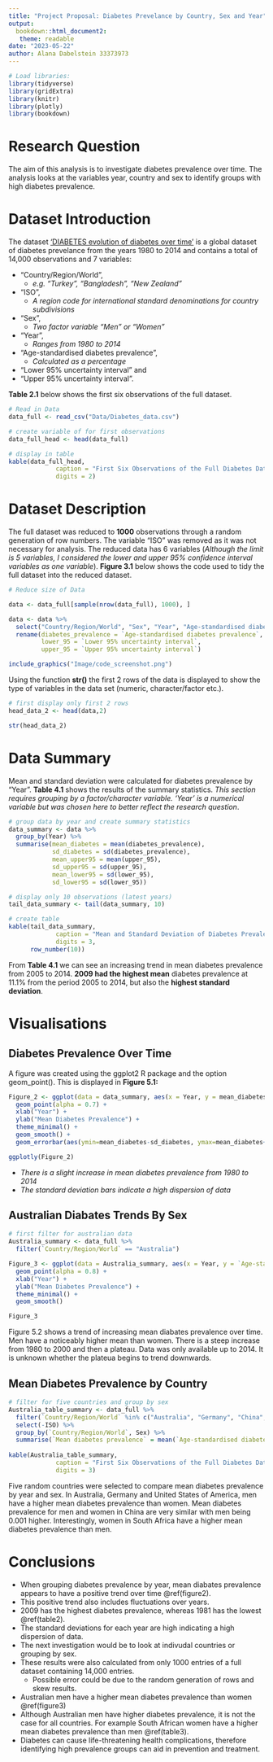 ```yaml
---
title: "Project Proposal: Diabetes Prevelance by Country, Sex and Year"
output: 
  bookdown::html_document2:
   theme: readable
date: "2023-05-22"
author: Alana Dabelstein 33373973 
---
```


```r
# Load libraries:
library(tidyverse)
library(gridExtra)
library(knitr)
library(plotly)
library(bookdown)
```

# Research Question

The aim of this analysis is to investigate diabetes prevalence over time. The analysis looks at the variables year, country and sex to identify groups with high diabetes prevalence. 

# Dataset Introduction 

The dataset ['DIABETES evolution of diabetes over time'](https://www.ncdrisc.org/data-downloads-diabetes.html) is a global dataset of diabetes prevelance from the years 1980 to 2014 and contains a total of 14,000 observations and 7 variables: 

- "Country/Region/World", 
  - *e.g. "Turkey",  "Bangladesh", "New Zealand"*
- "ISO", 
  - *A region code for international standard denominations for country subdivisions*
- "Sex", 
  - *Two factor variable "Men" or "Women"*
- "Year", 
  - *Ranges from 1980 to 2014*
- "Age-standardised diabetes prevalence", 
  - *Calculated as a percentage*
- "Lower 95% uncertainty interval" and 
- "Upper 95% uncertainty interval". 

**Table 2.1** below shows the first six observations of the full dataset. 


```r
# Read in Data 
data_full <- read_csv("Data/Diabetes_data.csv")

# create variable of for first observations
data_full_head <- head(data_full)

# display in table
kable(data_full_head, 
             caption = "First Six Observations of the Full Diabetes Dataset",
             digits = 2)

```

# Dataset Description 

The full dataset was reduced to **1000** observations through a random generation of row numbers. The variable "ISO" was removed as it was not necessary for analysis. The reduced data has 6 variables (*Although the limit is 5 variables, I considered the lower and upper 95% confidence interval variables as one variable*). **Figure 3.1** below shows the code used to tidy the full dataset into the reduced dataset. 

```r
# Reduce size of Data 

data <- data_full[sample(nrow(data_full), 1000), ] 

data <- data %>%
  select("Country/Region/World", "Sex", "Year", "Age-standardised diabetes prevalence", "Lower 95% uncertainty interval", "Upper 95% uncertainty interval") %>%
  rename(diabetes_prevalence = `Age-standardised diabetes prevalence`, 
         lower_95 = `Lower 95% uncertainty interval`, 
         upper_95 = `Upper 95% uncertainty interval`)

```


```r
include_graphics("Image/code_screenshot.png")
```

Using the function **str()** the first 2 rows of the data is displayed to show the type of variables in the data set (numeric, character/factor etc.).

```r
# first display only first 2 rows
head_data_2 <- head(data,2)

str(head_data_2)
```

# Data Summary {#table2}

Mean and standard deviation were calculated for diabetes prevalence by "Year". **Table 4.1** shows the results of the summary statistics. *This section requires grouping by a factor/character variable. 'Year' is a numerical variable but was chosen here to better reflect the research question*. 

```r
# group data by year and create summary statistics
data_summary <- data %>%
  group_by(Year) %>%
  summarise(mean_diabetes = mean(diabetes_prevalence), 
            sd_diabetes = sd(diabetes_prevalence), 
            mean_upper95 = mean(upper_95), 
            sd_upper95 = sd(upper_95), 
            mean_lower95 = sd(lower_95), 
            sd_lower95 = sd(lower_95))
```

```r
# display only 10 observations (latest years)
tail_data_summary <- tail(data_summary, 10)

# create table
kable(tail_data_summary, 
             caption = "Mean and Standard Deviation of Diabetes Prevalence by Year (First 10 Rows)",
             digits = 3, 
      row_number(10))
```

From **Table 4.1** we can see an increasing trend in mean diabetes prevalence from 2005 to 2014. **2009 had the highest mean** diabetes prevalence at 11.1% from the period 2005 to 2014, but also the **highest standard deviation**. 

# Visualisations {#figure2}

## Diabetes Prevalence Over Time

A figure was created using the ggplot2 R package and the option geom_point(). This is displayed in **Figure 5.1:**

```r

Figure_2 <- ggplot(data = data_summary, aes(x = Year, y = mean_diabetes)) + 
  geom_point(alpha = 0.7) + 
  xlab("Year") + 
  ylab("Mean Diabetes Prevalence") + 
  theme_minimal() + 
  geom_smooth() + 
  geom_errorbar(aes(ymin=mean_diabetes-sd_diabetes, ymax=mean_diabetes+sd_diabetes), colour="red", alpha=0.3)

ggplotly(Figure_2)
```


- *There is a slight increase in mean diabetes prevalence from 1980 to 2014*
- *The standard deviation bars indicate a high dispersion of data* 

    
## Australian Diabates Trends By Sex {#figure3}

```r

# first filter for australian data
Australia_summary <- data_full %>%
  filter(`Country/Region/World` == "Australia")

Figure_3 <- ggplot(data = Australia_summary, aes(x = Year, y = `Age-standardised diabetes prevalence`, col = Sex)) + 
  geom_point(alpha = 0.8) + 
  xlab("Year") + 
  ylab("Mean Diabetes Prevalence") + 
  theme_minimal() + 
  geom_smooth()

Figure_3

```

Figure 5.2 shows a trend of increasing mean diabates prevalence over time. Men have a noticeably higher mean than women. There is a steep increase from 1980 to 2000 and then a plateau. Data was only available up to 2014. It is unknown whether the plateua begins to trend downwards. 


## Mean Diabetes Prevalence by Country {#table3}

```r
# filter for five countries and group by sex 
Australia_table_summary <- data_full %>%
  filter(`Country/Region/World` %in% c("Australia", "Germany", "China", "South Africa", "United States of America")) %>%
  select(-ISO) %>%
  group_by(`Country/Region/World`, Sex) %>%
  summarise(`Mean diabetes prevalence` = mean(`Age-standardised diabetes prevalence`))
  
kable(Australia_table_summary, 
             caption = "First Six Observations of the Full Diabetes Dataset",
             digits = 3)
```

Five random countries were selected to compare mean diabetes prevalence by year and sex. In Australia, Germany and United States of America, men have a higher mean diabetes prevalence than women. Mean diabetes prevalence for men and women in China are very similar with men being 0.001 higher. Interestingly, women in South Africa have a higher mean diabetes prevalence than men. 

# Conclusions 

- When grouping diabetes prevalence by year, mean diabates prevalence appears to have a positive trend over time \@ref(figure2). 
- This positive trend also includes fluctuations over years. 
- 2009 has the highest diabetes prevalence, whereas 1981 has the lowest \@ref(table2). 
- The standard deviations for each year are high indicating a high dispersion of data. 
- The next investigation would be to look at indivudal countries or grouping by sex. 
- These results were also calculated from only 1000 entries of a full dataset containing 14,000 entries. 
    - Possible error could be due to the random generation of rows and skew results. 
- Australian men have a higher mean diabetes prevalence than women \@ref(figure3)
- Although Australian men have higher diabetes prevalence, it is not the case for all countries. For example South African women have a higher mean diabetes prevalence than men \@ref(table3). 
- Diabetes can cause life-threatening health complications, therefore identifying high prevalence groups can aid in prevention and treatment. 
    



